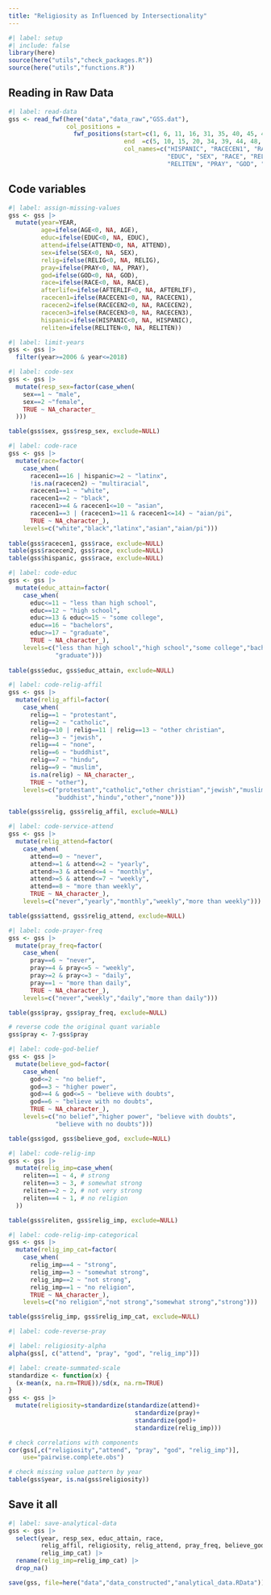 ```yaml
---
title: "Religiosity as Influenced by Intersectionality"
---
```


```r
#| label: setup
#| include: false
library(here)
source(here("utils","check_packages.R"))
source(here("utils","functions.R"))
```

## Reading in Raw Data

```r
#| label: read-data
gss <- read_fwf(here("data","data_raw","GSS.dat"), 
                col_positions = 
                  fwf_positions(start=c(1, 6, 11, 16, 31, 35, 40, 45, 49, 54, 59, 64, 69, 74, 26),
                                end  =c(5, 10, 15, 20, 34, 39, 44, 48, 53, 58, 63, 68, 73, 78, 30),
                                col_names=c("HISPANIC", "RACECEN1", "RACECEN2", "RACECEN3",
                                            "EDUC", "SEX", "RACE", "RELIG", "ATTEND",
                                            "RELITEN", "PRAY", "GOD", "AFTERLIF", "YEAR", "AGE")))


```

## Code variables

```r
#| label: assign-missing-values
gss <- gss |>
  mutate(year=YEAR,
         age=ifelse(AGE<0, NA, AGE),
         educ=ifelse(EDUC<0, NA, EDUC),
         attend=ifelse(ATTEND<0, NA, ATTEND),
         sex=ifelse(SEX<0, NA, SEX),
         relig=ifelse(RELIG<0, NA, RELIG),
         pray=ifelse(PRAY<0, NA, PRAY),
         god=ifelse(GOD<0, NA, GOD),
         race=ifelse(RACE<0, NA, RACE),
         afterlife=ifelse(AFTERLIF<0, NA, AFTERLIF),
         racecen1=ifelse(RACECEN1<0, NA, RACECEN1),
         racecen2=ifelse(RACECEN2<0, NA, RACECEN2),
         racecen3=ifelse(RACECEN3<0, NA, RACECEN3),
         hispanic=ifelse(HISPANIC<0, NA, HISPANIC),
         reliten=ifelse(RELITEN<0, NA, RELITEN))
```

```r
#| label: limit-years
gss <- gss |>
  filter(year>=2006 & year<=2018)
```

```r
#| label: code-sex
gss <- gss |>
  mutate(resp_sex=factor(case_when(
    sex==1 ~ "male",
    sex==2 ~"female",
    TRUE ~ NA_character_
  )))

table(gss$sex, gss$resp_sex, exclude=NULL)
```

```r
#| label: code-race
gss <- gss |>
  mutate(race=factor(
    case_when(
      racecen1==16 | hispanic>=2 ~ "latinx",
      !is.na(racecen2) ~ "multiracial",
      racecen1==1 ~ "white",
      racecen1==2 ~ "black",
      racecen1>=4 & racecen1<=10 ~ "asian",
      racecen1==3 | (racecen1>=11 & racecen1<=14) ~ "aian/pi",
      TRUE ~ NA_character_),
    levels=c("white","black","latinx","asian","aian/pi")))
  
table(gss$racecen1, gss$race, exclude=NULL)
table(gss$racecen2, gss$race, exclude=NULL)
table(gss$hispanic, gss$race, exclude=NULL)
```

```r
#| label: code-educ
gss <- gss |>
  mutate(educ_attain=factor(
    case_when(
      educ<=11 ~ "less than high school",
      educ==12 ~ "high school",
      educ>=13 & educ<=15 ~ "some college",
      educ==16 ~ "bachelors",
      educ>=17 ~ "graduate",
      TRUE ~ NA_character_),
    levels=c("less than high school","high school","some college","bachelors",
             "graduate")))
  
table(gss$educ, gss$educ_attain, exclude=NULL)
```

```r
#| label: code-relig-affil
gss <- gss |>
  mutate(relig_affil=factor(
    case_when(
      relig==1 ~ "protestant",
      relig==2 ~ "catholic",
      relig==10 | relig==11 | relig==13 ~ "other christian",
      relig==3 ~ "jewish",
      relig==4 ~ "none",
      relig==6 ~ "buddhist",
      relig==7 ~ "hindu",
      relig==9 ~ "muslim",
      is.na(relig) ~ NA_character_,
      TRUE ~ "other"),
    levels=c("protestant","catholic","other christian","jewish","muslim",
             "buddhist","hindu","other","none")))

table(gss$relig, gss$relig_affil, exclude=NULL)
```

```r
#| label: code-service-attend
gss <- gss |>
  mutate(relig_attend=factor(
    case_when(
      attend==0 ~ "never",
      attend>=1 & attend<=2 ~ "yearly",
      attend>=3 & attend<=4 ~ "monthly",
      attend>=5 & attend<=7 ~ "weekly",
      attend==8 ~ "more than weekly",
      TRUE ~ NA_character_),
    levels=c("never","yearly","monthly","weekly","more than weekly")))

table(gss$attend, gss$relig_attend, exclude=NULL)
```

```r
#| label: code-prayer-freq
gss <- gss |>
  mutate(pray_freq=factor(
    case_when(
      pray==6 ~ "never",
      pray>=4 & pray<=5 ~ "weekly",
      pray>=2 & pray<=3 ~ "daily",
      pray==1 ~ "more than daily",
      TRUE ~ NA_character_),
    levels=c("never","weekly","daily","more than daily")))

table(gss$pray, gss$pray_freq, exclude=NULL)

# reverse code the original quant variable
gss$pray <- 7-gss$pray
```

```r
#| label: code-god-belief
gss <- gss |>
  mutate(believe_god=factor(
    case_when(
      god<=2 ~ "no belief",
      god==3 ~ "higher power",
      god>=4 & god<=5 ~ "believe with doubts",
      god==6 ~ "believe with no doubts",
      TRUE ~ NA_character_),
    levels=c("no belief","higher power", "believe with doubts",
             "believe with no doubts")))

table(gss$god, gss$believe_god, exclude=NULL)
```

```r
#| label: code-relig-imp
gss <- gss |>
  mutate(relig_imp=case_when(
    reliten==1 ~ 4, # strong
    reliten==3 ~ 3, # somewhat strong
    reliten==2 ~ 2, # not very strong
    reliten==4 ~ 1, # no religion
  ))

table(gss$reliten, gss$relig_imp, exclude=NULL)

```

```r
#| label: code-relig-imp-categorical
gss <- gss |>
  mutate(relig_imp_cat=factor(
    case_when(
      relig_imp==4 ~ "strong",
      relig_imp==3 ~ "somewhat strong",
      relig_imp==2 ~ "not strong",
      relig_imp==1 ~ "no religion",
      TRUE ~ NA_character_),
    levels=c("no religion","not strong","somewhat strong","strong")))

table(gss$relig_imp, gss$relig_imp_cat, exclude=NULL)
```

```r
#| label: code-reverse-pray
```

```r
#| label: religiosity-alpha
alpha(gss[, c("attend", "pray", "god", "relig_imp")])
```

```r
#| label: create-summated-scale
standardize <- function(x) {
  (x-mean(x, na.rm=TRUE))/sd(x, na.rm=TRUE)
}
gss <- gss |>
  mutate(religiosity=standardize(standardize(attend)+
                                   standardize(pray)+
                                   standardize(god)+
                                   standardize(relig_imp)))

# check correlations with components
cor(gss[,c("religiosity","attend", "pray", "god", "relig_imp")],
    use="pairwise.complete.obs")

# check missing value pattern by year
table(gss$year, is.na(gss$religiosity))
```

## Save it all

```r
#| label: save-analytical-data
gss <- gss |>
  select(year, resp_sex, educ_attain, race,
         relig_affil, religiosity, relig_attend, pray_freq, believe_god, 
         relig_imp_cat) |>
  rename(relig_imp=relig_imp_cat) |>
  drop_na()

save(gss, file=here("data","data_constructed","analytical_data.RData"))
```